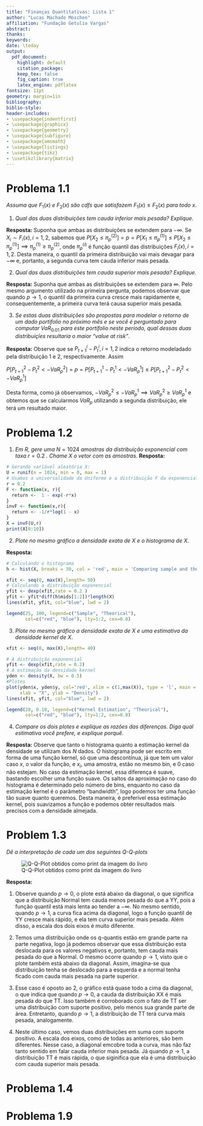 ```yaml
---
title: "Finanças Quantitativas: Lista 1"
author: "Lucas Machado Moschen"
affiliation: "Fundação Getulio Vargas"
abstract:
thanks:
keywords:
date: \today
output:
  pdf_document:
    highlight: default
    citation_package:
    keep_tex: false
    fig_caption: true
    latex_engine: pdflatex
fontsize: 11pt
geometry: margin=1in
bibliography:
biblio-style:
header-includes:
- \usepackage{indentfirst}
- \usepackage{graphicx}
- \usepackage{geometry}
- \usepackage{subfigure}
- \usepackage{amsmath}
- \usepackage{listings}
- \usepackage{tikz}
- \usetikzlibrary{matrix}
---
```


\vspace{0.25in}

# Problema 1.1

*Assuma que * $F_1(x)$ *e* $F_2(x)$ *são cdfs que satisfazem* $F_1(x) \leq F_2(x)$ *para todo* $x$. 

1. *Qual das duas distribuições tem cauda inferior mais pesada? Explique.*

**Resposta:** Suponha que ambas as distribuições se extendem para $-\infty$. Se $X_i \sim F_i(x), i=1,2$, sabemos que $P[X_2 \leq \pi^{(2)}_p] = p = P[X_1 \leq \pi^{(1)}_p] \leq P[X_2 \leq \pi^{(1)}_p] \implies \pi^{(1)}_p \geq \pi^{(2)}_p$, onde $\pi^{(i)}_p$ é função quantil das distribuições $F_i(x), i=1,2$. Desta maneira, o quantil da primeira distribuição vai mais devagar para $-\infty$ e, portanto, a segunda curva tem cauda inferior mais pesada.

2. *Qual das duas distribuições tem cauda superior mais pesada? Explique.*

**Resposta:** Suponha que ambas as distribuições se extendem para $\infty$. Pelo mesmo argumento utilizado na primeira pergunta, podemos observar que quando $p \to 1$, o quantil da primeira curva cresce mais rapidamente e, consequentemente, a primeira curva terá causa superior mais pesada. 

3. *Se estas duas distribuições são propostas para modelar o retorno de um dado portifolio no próximo mês e se você é perguntado para computar* $VaR_{0.01}$ *para este portifolio neste período, qual dessas duas distribuiçĩes resultaria o maior "value at risk"*. 

**Resposta:** Observe que se $P^i_{t+1} - P^i_{t}, i=1,2$ indica o retorno modeladado pela distribuição 1 e 2, respectivamente. Assim 

$P[P^2_{t+1} - P^2_t < - VaR^2_p] = p = P[P^1_{t+1} - P^1_t < - VaR^1_p] \leq P[P^2_{t+1} - P^2_t < - VaR^1_p]$

Desta forma, como já observamos, $-VaR^2_p \leq -VaR^1_p \implies VaR_p^2 \geq VaR_p^1$ e obtemos que se calcularmos $VaR_p$ utilizando a segunda distribuição, ele terá um resultado maior. 

# Problema 1.2

1. *Em R, gere uma* $N = 1024$ *amostras da distribuição exponencial com taxa* $r = 0.2$ *. Chame* $X$ *o vetor com as amostras.* 
**Resposta:**

```r
# Gerando variável aleatória X:
U = runif(n = 1024, min = 0, max = 1)
# Usamos a universalidade da Uniforme e a distribuição F da exponencial
r = 0.2
F <- function(x, r){
  return <-  1 - exp(-r*x)
}
invF <- function(x,r){
  return <- -1/r*log(1 - x)
}
X = invF(U,r)
print(X[0:10])
```

2. *Plote no mesmo gráfico a densidade exata de* $X$ *e o histograma de* $X$.

**Resposta:**

```r
# Calculando o histograma
h <- hist(X, breaks = 30, col = 'red', main = 'Comparing sample and theorical')

xfit <- seq(0, max(X),length= 50)
# Calculando a distribuição exponencial 
yfit <- dexp(xfit,rate = 0.2 )
yfit <- yfit*diff(h$mids[1:2])*length(X)
lines(xfit, yfit, col="blue", lwd = 2)

legend(25, 100, legend=c("Sample", "Theorical"),
       col=c("red", "blue"), lty=1:2, cex=0.8)

```

3. *Plote no mesmo gráfico a densidade exata de* $X$ *e uma estimativa da densidade kernel de* $X$.

```r
xfit <- seq(0, max(X),length= 40)

# A distribuição exponencial 
yfit <- dexp(xfit,rate = 0.2)
# A estimação da densidade kernel
yden <- density(X, bw = 0.5)
#Plotes
plot(yden$x, yden$y, col='red', xlim = c(1,max(X)), type = 'l', main = "Comparing Kernel Estimation and Theoretical",
     xlab = "X", ylab = "Density")
lines(xfit, yfit, col="blue", lwd = 2)

legend(20, 0.10, legend=c("Kernel Estimation", "Theorical"),
       col=c("red", "blue"), lty=1:2, cex=0.8)
```

4. *Compare os dois plotes e explique as razões das diferenças. Diga qual estimativa você prefere, e explique porquê.*

**Resposta:**  Observe que tanto o histograma quanto a estimação kernel da densidade se utilizam dos $N$ dados. O histograma pode ser escrito em forma de uma função kernel, só que uma descontínua, já que tem um valor caso $x$, o valor da função, e $x_i$, uma amostra, estão no mesmo bin, e $0$ caso não estejam. No caso da estimação kernel, essa diferença é suave, bastando escolher uma função suave. Os saltos da aproximação no caso do histograma é determinado pelo número de bins, enquanto no caso da estimação kernel é o parâmetro "bandwidth", logo podemos ter uma função tão suave quanto queremos. Desta maneira, é preferível essa estimação kernel, pois suavizamos a função e podemos obter resultados mais precisos com a densidade almejada. 

# Problem 1.3

*Dê a interpretação de cada um dos seguintes Q-Q-plots*

![Q-Q-Plot obtidos como print da imagem do livro](../data/image1-3.png)

**Resposta:**

1. Observe quando $p \to 0$, o plote está abaixo da diagonal, o que significa que a distribuição Normal tem cauda menos pesada do que a YY, pois a função quantil está mais lenta ao tender a $-\infty$. No mesmo sentido, quando $p \to 1$, a curva fica acima da diagonal, logo a função quantil de YY cresce mais rápido, e ela tem curva superior mais pesada. Além disso, a escala dos dois eixos é muito diferente. 

2.  Temos uma distribuição onde os q-quantis estão em grande parte na parte negativa, logo já podemos observar que essa distribuição esta deslocada para os valores negativos e, portanto, tem cauda mais pesada do que a Normal. O mesmo ocorre quando $p \to 1$, visto que o plote também está abaixo da diagonal. Assim, imagina-se qua distribuição tenha se deslocado para a esquerda e a normal tenha ficado com cauda mais pesada na parte superior. 

3. Esse caso é oposto ao 2, o gráfico está quase todo a cima da diagonal, o que indica que quando $p \to 0$, a cauda da distribuição XX é mais pesada do que TT. Isso também é corroborado com o fato de TT ser uma distribuição com suporte positivo, pelo menos sua grande parte de área. Entretanto, quando $p \to 1$, a distribuição de TT terá curva mais pesada, analogamente. 

4. Neste último caso, vemos duas distribuições em suma com suporte positivo. A escala dos eixos, como de todas as anteriores, são bem diferentes. Nesse caso, a diagonal emcobre toda a curva, mas não faz tanto sentido em falar cauda inferior mais pesada. Já quando $p \to 1$, a distribuição TT é mais rápida, o que siginifica que ela é uma distribuição com cauda superior mais pesada. 

# Problema 1.4

# Problema 1.9